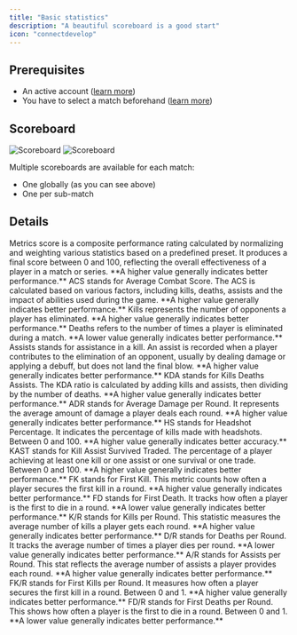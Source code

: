 ```yaml
---
title: "Basic statistics"
description: "A beautiful scoreboard is a good start"
icon: "connectdevelop"
---
```


## Prerequisites

- An active account ([learn more](/get-started/setup))
- You have to select a match beforehand ([learn more](/core/matches))

## Scoreboard

<Frame>
    <img
        className="block dark:hidden"
        src="./images/basic-stats/scoreboard.png"
        alt="Scoreboard"
    />
    <img
        className="hidden dark:block"
        src="./images/basic-stats/scoreboard.png"
        alt="Scoreboard"
    />
</Frame>

Multiple scoreboards are available for each match:
- One globally (as you can see above)
- One per sub-match

## Details

<Tabs>
    <Tab title="Metrics">
        Metrics score is a composite performance rating calculated by normalizing and weighting various statistics based
        on a predefined preset. It produces a final score between 0 and 100, reflecting the overall effectiveness of a
        player in a match or series.
        **A higher value generally indicates better performance.**
    </Tab>
    <Tab title="ACS">
        ACS stands for Average Combat Score. The ACS is calculated based on various factors, including kills, deaths,
        assists and the impact of abilities used during the game.
        **A higher value generally indicates better performance.**
    </Tab>
    <Tab title="Kills">
        Kills represents the number of opponents a player has eliminated.
        **A higher value generally indicates better performance.**
    </Tab>
    <Tab title="Deaths">
        Deaths refers to the number of times a player is eliminated during a match.
        **A lower value generally indicates better performance.**
    </Tab>
    <Tab title="Assists">
        Assists stands for assistance in a kill. An assist is recorded when a player contributes to the elimination of
        an opponent, usually by dealing damage or applying a debuff, but does not land the final blow.
        **A higher value generally indicates better performance.**
    </Tab>
    <Tab title="KDA">
        KDA stands for Kills Deaths Assists. The KDA ratio is calculated by adding kills and assists, then dividing by
        the number of deaths.
        **A higher value generally indicates better performance.**
    </Tab>
    <Tab title="ADR">
        ADR stands for Average Damage per Round. It represents the average amount of damage a player deals each round.
        **A higher value generally indicates better performance.**
    </Tab>
    <Tab title="HS">
        HS stands for Headshot Percentage. It indicates the percentage of kills made with headshots.
        Between 0 and 100. **A higher value generally indicates better accuracy.**
    </Tab>
    <Tab title="KAST">
        KAST stands for Kill Assist Survived Traded.
        The percentage of a player achieving at least one kill or one assist or one survival or one trade.
        Between 0 and 100. **A higher value generally indicates better performance.**
    </Tab>
    <Tab title="FK">
        FK stands for First Kill. This metric counts how often a player secures the first kill in a round.
        **A higher value generally indicates better performance.**
    </Tab>
    <Tab title="FD">
        FD stands for First Death. It tracks how often a player is the first to die in a round.
        **A lower value generally indicates better performance.**
    </Tab>
</Tabs>

<Tabs>
    <Tab title="K/R">
        K/R stands for Kills per Round. This statistic measures the average number of kills a player gets each round.
        **A higher value generally indicates better performance.**
    </Tab>
    <Tab title="D/R">
        D/R stands for Deaths per Round. It tracks the average number of times a player dies per round.
        **A lower value generally indicates better performance.**
    </Tab>
    <Tab title="A/R">
        A/R stands for Assists per Round. This stat reflects the average number of assists a player provides each round.
        **A higher value generally indicates better performance.**
    </Tab>
    <Tab title="FK/R">
        FK/R stands for First Kills per Round. It measures how often a player secures the first kill in a round.
        Between 0 and 1. **A higher value generally indicates better performance.**
    </Tab>
    <Tab title="FD/R">
        FD/R stands for First Deaths per Round. This shows how often a player is the first to die in a round.
        Between 0 and 1. **A lower value generally indicates better performance.**
    </Tab>
</Tabs>
